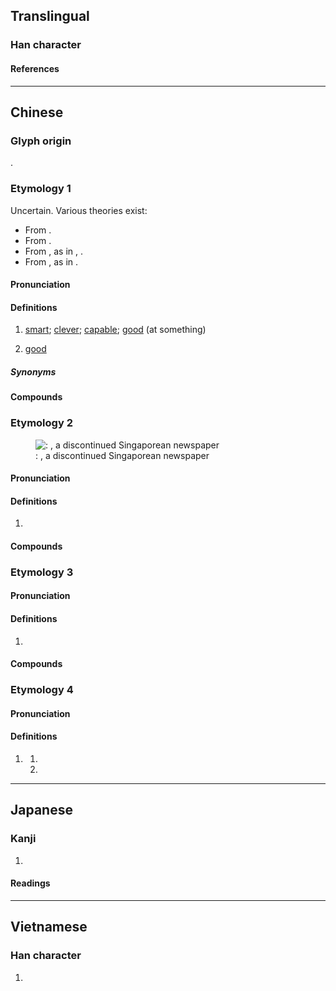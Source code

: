 {{also|加|另}}
{{character info}}
==Translingual==

===Han character===
{{Han char|rn=30|rad=口|as=02|sn=5|four=64027|canj=RKS,XRKS|ids=⿰口力}}

====References====
{{Han ref|kx=0174.091|dkj=03269|hdz=10575.010|uh=53FB}}

----

==Chinese==

===Glyph origin===
{{Han compound|口|力|ls=psc|c1=s|c2=p|t1=mouth; colloquial}}.

===Etymology 1===
{{zh-forms|alt=嚦,㔹-rare,頔-rare,犖-rare,𥌮-rare,𢤩-rare}}
Uncertain. Various theories exist:
* From {{ltc-l|㔹|having the talent and power of ten people}}.
* From {{ltc-l|頔|good}}.
* From {{ltc-l|犖}}, as in {{ltc-l|犖犖|clear; evident}}, {{ltc-l|卓犖|outstanding; extraordinary}}.
* From {{ltc-l|𥌮}}, as in {{ltc-l|𥌮𥉶|to see clearly}}.

====Pronunciation====
{{zh-pron
|c=lek1
|c-t=liak2
|h=gd=liag6/lag6
|mn-t=lêh4
|cat=a
}}

====Definitions====
{{zh-hanzi}}

# {{lb|zh|Cantonese|Hakka|Teochew}} [[smart]]; [[clever]]; [[capable]]; [[good]] (at something)
#: {{zh-x|佢 好 叻{lek1} 㗎。|He/she is really '''smart'''.|C}}
#: {{zh-x|佢 唱歌 好 叻{lek1} 㗎。|He/she is '''good''' at singing.|C}}
# {{lb|zh|Teochew}} [[good]]

=====Synonyms=====
{{zh-dial|聰明}}

====Compounds====
{{zh-der|叻仔|叻女|精叻|叻唔切|認叻|讕叻}}

===Etymology 2===
{{zh-forms}}
[[File:Lat Pau (Chinese newspaper).jpg|thumb|{{lw|zh|叻報|pref=《|suf=》}}: ''{{w|Lat Pau}}'', a discontinued Singaporean newspaper]]

====Pronunciation====
{{zh-pron
|m=lè,lì
|c=lik1,lak6
|mn=la̍t
|mn-t=lag8
|mc=
|oc=
|ma=
|cat=pn
}}

====Definitions====
{{zh-hanzi}}

# {{zh-short|石叻|[[Singapore]]}}

====Compounds====
{{zh-der|叻埠|叻幣|石叻}}

===Etymology 3===
{{zh-forms}}

====Pronunciation====
{{zh-pron
|m=lè
|c=lik1,lak6
|cat=
}}

====Definitions====
{{zh-hanzi}}

# {{zh-used2|t}}

====Compounds====
{{zh-der|呵叻|叻㗎|叻沙}}

===Etymology 4===

====Pronunciation====
{{zh-pron
|m=le
|cat=part
}}

====Definitions====
{{zh-hanzi}}

# {{lb|zh|Internet slang}} {{zh-alt-form|了}}
## {{n-g|Used at the end of a sentence to indicate a change of state.}}
## {{n-g|Used at the end of a sentence to inform the beginning of an action.}}

----

==Japanese==

===Kanji===
{{ja-kanji|grade=|rs=口02}}

# {{rfdef|ja|sort=口02}}

====Readings====
{{ja-readings
|on=ろく, りょく
}}

----

==Vietnamese==

===Han character===
{{vi-readings|reading=sựt|rs=口02}}

# {{rfdef|vi|sort=口02}}